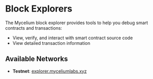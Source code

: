 
# Block Explorers

The Mycelium block explorer provides tools to help you debug smart contracts and transactions:

- View, verify, and interact with smart contract source code
- View detailed transaction information

## Available Networks

- **Testnet**: [explorer.myceliumlabs.xyz](https://explorer.myceliumlabs.xyz)
